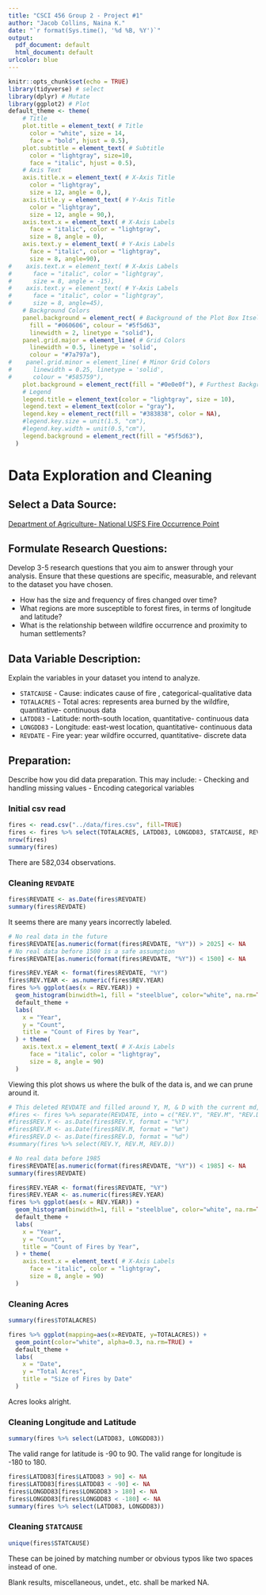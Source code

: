 ---
title: "CSCI 456 Group 2 - Project #1"
author: "Jacob Collins, Naina K."
date: "`r format(Sys.time(), '%d %B, %Y')`"
output:
  pdf_document: default
  html_document: default
urlcolor: blue
---

```{r setup, include=FALSE}
knitr::opts_chunk$set(echo = TRUE)
library(tidyverse) # select
library(dplyr) # Mutate
library(ggplot2) # Plot
default_theme <- theme(
    # Title
    plot.title = element_text( # Title
      color = "white", size = 14,  
      face = "bold", hjust = 0.5),
    plot.subtitle = element_text( # Subtitle
      color = "lightgray", size=10, 
      face = "italic", hjust = 0.5),
    # Axis Text
    axis.title.x = element_text( # X-Axis Title
      color = "lightgray",
      size = 12, angle = 0,),
    axis.title.y = element_text( # Y-Axis Title
      color = "lightgray",  
      size = 12, angle = 90,),
    axis.text.x = element_text( # X-Axis Labels
      face = "italic", color = "lightgray",  
      size = 8, angle = 0),
    axis.text.y = element_text( # Y-Axis Labels
      face = "italic", color = "lightgray",  
      size = 8, angle=90),
#    axis.text.x = element_text( # X-Axis Labels
#      face = "italic", color = "lightgray",  
#      size = 8, angle = -15),
#    axis.text.y = element_text( # Y-Axis Labels
#      face = "italic", color = "lightgray",  
#      size = 8, angle=45),
    # Background Colors
    panel.background = element_rect( # Background of the Plot Box Itself
      fill = "#060606", colour = "#5f5d63",
      linewidth = 2, linetype = "solid"),
    panel.grid.major = element_line( # Grid Colors
      linewidth = 0.5, linetype = 'solid', 
      colour = "#7a797a"), 
#    panel.grid.minor = element_line( # Minor Grid Colors
#      linewidth = 0.25, linetype = 'solid', 
#      colour = "#585759"),
    plot.background = element_rect(fill = "#0e0e0f"), # Furthest Background
    # Legend
    legend.title = element_text(color = "lightgray", size = 10),
    legend.text = element_text(color = "gray"),
    legend.key = element_rect(fill = "#383838", color = NA),
    #legend.key.size = unit(1.5, "cm"),
    #legend.key.width = unit(0.5,"cm"), 
    legend.background = element_rect(fill = "#5f5d63"),
  )
```

# Data Exploration and Cleaning

## Select a Data Source:

[Department of Agriculture- National USFS Fire Occurrence Point](https://catalog.data.gov/dataset/national-usfs-fire-occurrence-point-feature-layer-d3233)

## Formulate Research Questions:

Develop 3-5 research questions that you aim to answer through your analysis. Ensure that these questions are specific, measurable, and relevant to the dataset you have chosen.

- How has the size and frequency of fires changed over time?
- What regions are more susceptible to forest fires, in terms of longitude and latitude?
- What is the relationship between wildfire occurrence and proximity to human settlements? 


## Data Variable Description:

Explain the variables in your dataset you intend to analyze.

- `STATCAUSE` - Cause: indicates cause of fire , categorical-qualitative data
- `TOTALACRES` - Total acres: represents area burned by the wildfire, quantitative- continuous data
- `LATDD83` - Latitude: north-south location, quantitative- continuous data
- `LONGDD83` - Longitude: east-west location, quantitative- continuous data
- `REVDATE` - Fire year: year wildfire occurred, quantitative- discrete data


## Preparation:

Describe how you did data preparation. This may include: - Checking and handling missing values - Encoding categorical variables

### Initial csv read

```{r cars}
fires <- read.csv("../data/fires.csv", fill=TRUE)
fires <- fires %>% select(TOTALACRES, LATDD83, LONGDD83, STATCAUSE, REVDATE)
nrow(fires)
summary(fires)
```

There are 582,034 observations.

### Cleaning `REVDATE`

```{r}
fires$REVDATE <- as.Date(fires$REVDATE)
summary(fires$REVDATE)
```

It seems there are many years incorrectly labeled.

```{r}
# No real data in the future
fires$REVDATE[as.numeric(format(fires$REVDATE, "%Y")) > 2025] <- NA
# No real data before 1500 is a safe assumption
fires$REVDATE[as.numeric(format(fires$REVDATE, "%Y")) < 1500] <- NA

fires$REV.YEAR <- format(fires$REVDATE, "%Y")
fires$REV.YEAR <- as.numeric(fires$REV.YEAR)
fires %>% ggplot(aes(x = REV.YEAR)) +
  geom_histogram(binwidth=1, fill = "steelblue", color="white", na.rm=TRUE) +
  default_theme +
  labs(
    x = "Year",
    y = "Count",
    title = "Count of Fires by Year",
  ) + theme(
    axis.text.x = element_text( # X-Axis Labels
      face = "italic", color = "lightgray",  
      size = 8, angle = 90)
  )
```

Viewing this plot shows us where the bulk of the data is, and we can prune around it.

```{r}
# This deleted REVDATE and filled around Y, M, & D with the current md, yd, ym, respectively.
#fires <- fires %>% separate(REVDATE, into = c("REV.Y", "REV.M", "REV.D"), sep = "-")
#fires$REV.Y <- as.Date(fires$REV.Y, format = "%Y")
#fires$REV.M <- as.Date(fires$REV.M, format = "%m")
#fires$REV.D <- as.Date(fires$REV.D, format = "%d")
#summary(fires %>% select(REV.Y, REV.M, REV.D))

# No real data before 1985
fires$REVDATE[as.numeric(format(fires$REVDATE, "%Y")) < 1985] <- NA
summary(fires$REVDATE)
```

```{r}
fires$REV.YEAR <- format(fires$REVDATE, "%Y")
fires$REV.YEAR <- as.numeric(fires$REV.YEAR)
fires %>% ggplot(aes(x = REV.YEAR)) +
  geom_histogram(binwidth=1, fill = "steelblue", color="white", na.rm=TRUE) +
  default_theme +
  labs(
    x = "Year",
    y = "Count",
    title = "Count of Fires by Year",
  ) + theme(
    axis.text.x = element_text( # X-Axis Labels
      face = "italic", color = "lightgray",  
      size = 8, angle = 90)
  )
```

### Cleaning Acres

```{r}
summary(fires$TOTALACRES)
```

```{r}
fires %>% ggplot(mapping=aes(x=REVDATE, y=TOTALACRES)) +
  geom_point(color="white", alpha=0.3, na.rm=TRUE) +
  default_theme +
  labs(
    x = "Date",
    y = "Total Acres",
    title = "Size of Fires by Date"
  )
```

Acres looks alright.

### Cleaning Longitude and Latitude

```{r}
summary(fires %>% select(LATDD83, LONGDD83))
```

The valid range for latitude is -90 to 90. The valid range for longitude is -180 to 180.

```{r}
fires$LATDD83[fires$LATDD83 > 90] <- NA
fires$LATDD83[fires$LATDD83 < -90] <- NA
fires$LONGDD83[fires$LONGDD83 > 180] <- NA
fires$LONGDD83[fires$LONGDD83 < -180] <- NA
summary(fires %>% select(LATDD83, LONGDD83))
```


### Cleaning `STATCAUSE`

```{r}
unique(fires$STATCAUSE)
```

These can be joined by matching number or obvious typos like two spaces instead of one. 

Blank results, miscellaneous, undet., etc. shall be marked NA.






















